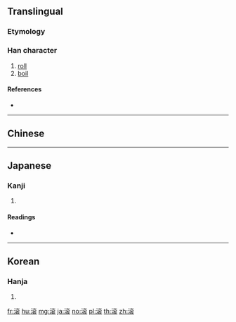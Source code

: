 {{also|滾}}
==Translingual==

===Etymology===
{{Han compound|水|衮|c1=s|c2=p|ls=psc}}

===Han character===
{{Han char|rn=85|rad=水|as=11|sn=14|four=|canj=EYCV,XEYCV}}

# [[roll]]
# [[boil]]

====References====
* {{Han ref|kx=0643.241|dkj=18063|hdz=31705.040|uh=6EDA|ud=28378}}

----

==Chinese==
{{zh-see|滾}}

----

==Japanese==

===Kanji===
{{ja-kanji|grade=|rs=水11}}

# {{defn|lang=ja|sort=水11}}

====Readings====
* {{ja-readings|on=[[こん]] (kon)|kun=[[たぎる]] (tagiru)}}

----

==Korean==

===Hanja===
{{ko-hanja|hangeul=곤|eumhun=|rv=gon|mr=kon|y=kon}}

# {{defn|lang=ko|sort=水11}}

[[fr:滚]]
[[hu:滚]]
[[mg:滚]]
[[ja:滚]]
[[no:滚]]
[[pl:滚]]
[[th:滚]]
[[zh:滚]]
